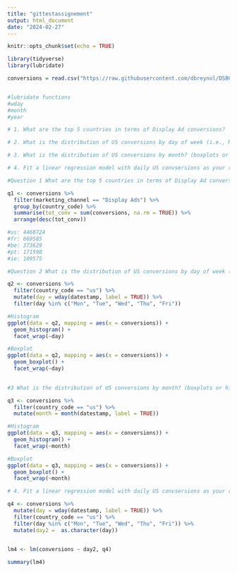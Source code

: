 ```yaml
---
title: "gittestassignement"
output: html_document
date: "2024-02-27"
---
```


```r
knitr::opts_chunk$set(echo = TRUE)
```

```r

library(tidyverse)
library(lubridate)

conversions = read.csv("https://raw.githubusercontent.com/dbreynol/DS809/main/data/conversions.csv")


#lubridate functions
#wday
#month
#year

# 1. What are the top 5 countries in terms of Display Ad conversions?

# 2. What is the distribution of US conversions by day of week (i.e., Mon - Fri)? (boxplots or histograms)

# 3. What is the distribution of US conversions by month? (boxplots or histogram)

# 4. Fit a linear regression model with daily US convsersions as your response (total across all marketing channels) and Day of week (i.e., Mon - Fri) as the covariate. What is the coefficient on Monday? What does this mean? 

```


```r
#Question 1 What are the top 5 countries in terms of Display Ad conversions?

q1 <- conversions %>% 
  filter(marketing_channel == "Display Ads") %>% 
  group_by(country_code) %>% 
  summarise(tot_conv = sum(conversions, na.rm = TRUE)) %>% 
  arrange(desc(tot_conv))

#us: 4468724
#fr: 669585
#be: 373629
#pt: 171598
#ie: 109575


```

```r
#Question 2 What is the distribution of US conversions by day of week (i.e., Mon - Fri)? (boxplots or histograms)

q2 <- conversions %>% 
  filter(country_code == "us") %>% 
  mutate(day = wday(datestamp, label = TRUE)) %>% 
  filter(day %in% c("Mon", "Tue", "Wed", "Thu", "Fri"))

#Histogram
ggplot(data = q2, mapping = aes(x = conversions)) +
  geom_histogram() +
  facet_wrap(~day)

#Boxplot
ggplot(data = q2, mapping = aes(x = conversions)) +
  geom_boxplot() +
  facet_wrap(~day)
  
```

```r
#3 What is the distribution of US conversions by month? (boxplots or histogram)

q3 <- conversions %>% 
  filter(country_code == "us") %>% 
  mutate(month = month(datestamp, label = TRUE)) 

#Histogram
ggplot(data = q3, mapping = aes(x = conversions)) +
  geom_histogram() +
  facet_wrap(~month)

#Boxplot
ggplot(data = q3, mapping = aes(x = conversions)) +
  geom_boxplot() +
  facet_wrap(~month)

```


```r

# 4. Fit a linear regression model with daily US convsersions as your response (total across all marketing channels) and Day of week (i.e., Mon - Fri) as the covariate. What is the coefficient on Monday? What does this mean?

q4 <- conversions %>% 
  mutate(day = wday(datestamp, label = TRUE)) %>%
  filter(country_code == "us") %>% 
  filter(day %in% c("Mon", "Tue", "Wed", "Thu", "Fri")) %>% 
  mutate(day2 =  as.character(day))
  

lm4 <- lm(conversions ~ day2, q4)

summary(lm4)
```



